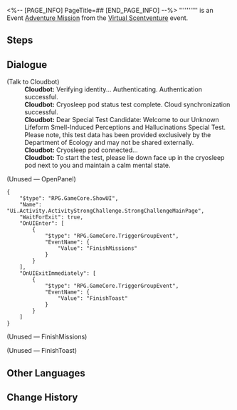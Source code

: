 <%-- [PAGE_INFO]
PageTitle=##
[END_PAGE_INFO] --%>
{{Stub|Dialogue.}}
{{Mission Infobox
|id            = 8016305
|title         = 
|image         = <!--Mission .png-->
|type          = Adventure
|event_name    = Virtual Scentventure
|chapter       = 
|requirements  = [[Trailblaze Mission]] ''[[Silent Galaxy]]'' completed
|summary       = <!--official mission summary from Fate's Atlas-->
|characters    = Cloudbot; Trailblazer
|startLocation = [[Herta Space Station]] - [[Base Zone]]
|world         = Herta Space Station
|area          = Base Zone
|prev          = 
|next          = 
|rewards       = 
}}
'''''''''' is an Event [[Adventure Mission]] from the [[Virtual Scentventure]] event.

==Steps==


<!--
==Gameplay Notes==

--><!--
==Trial Character==

-->
==Dialogue==
{{Stub Dialogue}}


;(Talk to Cloudbot)
:'''Cloudbot:''' Verifying identity... Authenticating. Authentication successful.
:'''Cloudbot:''' Cryosleep pod status test complete. Cloud synchronization successful.
:'''Cloudbot:''' Dear Special Test Candidate: Welcome to our Unknown Lifeform Smell-Induced Perceptions and Hallucinations Special Test. Please note, this test data has been provided exclusively by the Department of Ecology and may not be shared externally.
:'''Cloudbot:''' Cryosleep pod connected...
:'''Cloudbot:''' To start the test, please lie down face up in the cryosleep pod next to you and maintain a calm mental state.


;(Unused &mdash; OpenPanel)
<pre>{
	"$type": "RPG.GameCore.ShowUI",
	"Name": "Ui.Activity.ActivityStrongChallenge.StrongChallengeMainPage",
	"WaitForExit": true,
	"OnUIEnter": [
		{
			"$type": "RPG.GameCore.TriggerGroupEvent",
			"EventName": {
				"Value": "FinishMissions"
			}
		}
	],
	"OnUIExitImmediately": [
		{
			"$type": "RPG.GameCore.TriggerGroupEvent",
			"EventName": {
				"Value": "FinishToast"
			}
		}
	]
}</pre>

;(Unused &mdash; FinishMissions)


;(Unused &mdash; FinishToast)

{{Dialogue End}}

==Other Languages==
{{Other Languages
|en   = 
|zhs  = 
|zht  = 
|ja   = 
|ko   = 
|es   = 
|fr   = 
|ru   = 
|th   = 
|vi   = 
|de   = 
|id   = 
|pt   = 
}}

==Change History==
{{Change History|1.6}}

